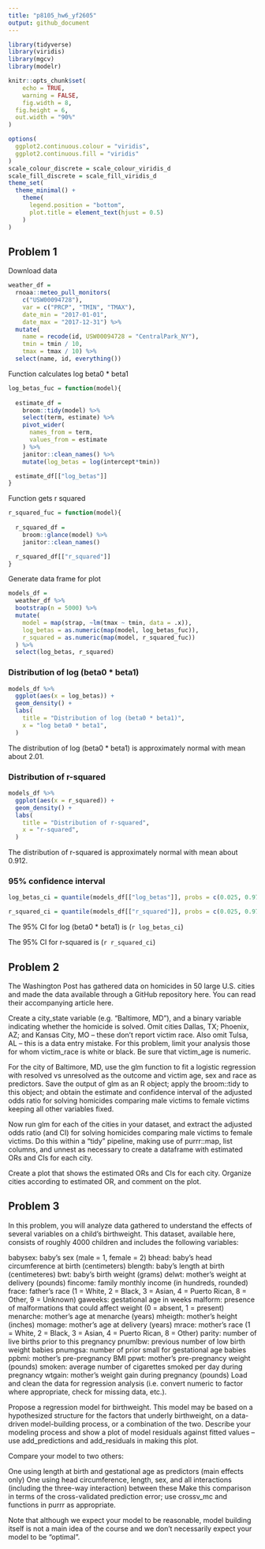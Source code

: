 ```yaml
---
title: "p8105_hw6_yf2605"
output: github_document
---
```


```r
library(tidyverse)
library(viridis)
library(mgcv)
library(modelr)

knitr::opts_chunk$set(
	echo = TRUE,
	warning = FALSE,
	fig.width = 8, 
  fig.height = 6,
  out.width = "90%"
)

options(
  ggplot2.continuous.colour = "viridis",
  ggplot2.continuous.fill = "viridis"
)
scale_colour_discrete = scale_colour_viridis_d
scale_fill_discrete = scale_fill_viridis_d
theme_set(
  theme_minimal() + 
    theme(
      legend.position = "bottom",
      plot.title = element_text(hjust = 0.5)
    )  
)
```

## Problem 1

Download data

```r
weather_df = 
  rnoaa::meteo_pull_monitors(
    c("USW00094728"),
    var = c("PRCP", "TMIN", "TMAX"), 
    date_min = "2017-01-01",
    date_max = "2017-12-31") %>%
  mutate(
    name = recode(id, USW00094728 = "CentralPark_NY"),
    tmin = tmin / 10,
    tmax = tmax / 10) %>%
  select(name, id, everything())
```

Function calculates log beta0 * beta1

```r
log_betas_fuc = function(model){
  
  estimate_df = 
    broom::tidy(model) %>% 
    select(term, estimate) %>% 
    pivot_wider(
      names_from = term,
      values_from = estimate
    ) %>% 
    janitor::clean_names() %>% 
    mutate(log_betas = log(intercept*tmin))

  estimate_df[["log_betas"]]
}
```

Function gets r squared

```r
r_squared_fuc = function(model){
  
  r_squared_df = 
    broom::glance(model) %>% 
    janitor::clean_names()

  r_squared_df[["r_squared"]]
}
```

Generate data frame for plot

```r
models_df =   
  weather_df %>% 
  bootstrap(n = 5000) %>% 
  mutate(
    model = map(strap, ~lm(tmax ~ tmin, data = .x)),
    log_betas = as.numeric(map(model, log_betas_fuc)),
    r_squared = as.numeric(map(model, r_squared_fuc))
  ) %>% 
  select(log_betas, r_squared)
```

### Distribution of log (beta0 * beta1)

```r
models_df %>% 
  ggplot(aes(x = log_betas)) +
  geom_density() +
  labs(
    title = "Distribution of log (beta0 * beta1)",
    x = "log beta0 * beta1",
  )
```

The distribution of log (beta0 * beta1) is approximately normal with mean about 2.01.


### Distribution of r-squared

```r
models_df %>% 
  ggplot(aes(x = r_squared)) +
  geom_density() +
  labs(
    title = "Distribution of r-squared",
    x = "r-squared",
  )
```

The distribution of r-squared is approximately normal with mean about 0.912.

### 95% confidence interval

```r
log_betas_ci = quantile(models_df[["log_betas"]], probs = c(0.025, 0.975))

r_squared_ci = quantile(models_df[["r_squared"]], probs = c(0.025, 0.975))
```

The 95% CI for log (beta0 * beta1) is (`r log_betas_ci`)

The 95% CI for r-squared is (`r r_squared_ci`)

## Problem 2
The Washington Post has gathered data on homicides in 50 large U.S. cities and made the data available through a GitHub repository here. You can read their accompanying article here.

Create a city_state variable (e.g. “Baltimore, MD”), and a binary variable indicating whether the homicide is solved. Omit cities Dallas, TX; Phoenix, AZ; and Kansas City, MO – these don’t report victim race. Also omit Tulsa, AL – this is a data entry mistake. For this problem, limit your analysis those for whom victim_race is white or black. Be sure that victim_age is numeric.

For the city of Baltimore, MD, use the glm function to fit a logistic regression with resolved vs unresolved as the outcome and victim age, sex and race as predictors. Save the output of glm as an R object; apply the broom::tidy to this object; and obtain the estimate and confidence interval of the adjusted odds ratio for solving homicides comparing male victims to female victims keeping all other variables fixed.

Now run glm for each of the cities in your dataset, and extract the adjusted odds ratio (and CI) for solving homicides comparing male victims to female victims. Do this within a “tidy” pipeline, making use of purrr::map, list columns, and unnest as necessary to create a dataframe with estimated ORs and CIs for each city.

Create a plot that shows the estimated ORs and CIs for each city. Organize cities according to estimated OR, and comment on the plot.

## Problem 3
In this problem, you will analyze data gathered to understand the effects of several variables on a child’s birthweight. This dataset, available here, consists of roughly 4000 children and includes the following variables:

babysex: baby’s sex (male = 1, female = 2)
bhead: baby’s head circumference at birth (centimeters)
blength: baby’s length at birth (centimeteres)
bwt: baby’s birth weight (grams)
delwt: mother’s weight at delivery (pounds)
fincome: family monthly income (in hundreds, rounded)
frace: father’s race (1 = White, 2 = Black, 3 = Asian, 4 = Puerto Rican, 8 = Other, 9 = Unknown)
gaweeks: gestational age in weeks
malform: presence of malformations that could affect weight (0 = absent, 1 = present)
menarche: mother’s age at menarche (years)
mheigth: mother’s height (inches)
momage: mother’s age at delivery (years)
mrace: mother’s race (1 = White, 2 = Black, 3 = Asian, 4 = Puerto Rican, 8 = Other)
parity: number of live births prior to this pregnancy
pnumlbw: previous number of low birth weight babies
pnumgsa: number of prior small for gestational age babies
ppbmi: mother’s pre-pregnancy BMI
ppwt: mother’s pre-pregnancy weight (pounds)
smoken: average number of cigarettes smoked per day during pregnancy
wtgain: mother’s weight gain during pregnancy (pounds)
Load and clean the data for regression analysis (i.e. convert numeric to factor where appropriate, check for missing data, etc.).

Propose a regression model for birthweight. This model may be based on a hypothesized structure for the factors that underly birthweight, on a data-driven model-building process, or a combination of the two. Describe your modeling process and show a plot of model residuals against fitted values – use add_predictions and add_residuals in making this plot.

Compare your model to two others:

One using length at birth and gestational age as predictors (main effects only)
One using head circumference, length, sex, and all interactions (including the three-way interaction) between these
Make this comparison in terms of the cross-validated prediction error; use crossv_mc and functions in purrr as appropriate.

Note that although we expect your model to be reasonable, model building itself is not a main idea of the course and we don’t necessarily expect your model to be “optimal”.